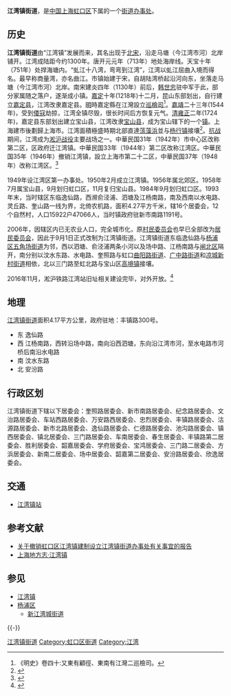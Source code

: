 {{For|其他地区的江湾镇|江湾镇}}
{{中国乡级行政区
|景观照片文件名 = 
|景观照片描述 = 
|汉语拼音 = 
|其他语言 = 
|其他语言名称 = 
|旧称 = 
|地名出处 = 
|位置图文件名 = 
|位置图描述 = 
|自定义图片= 
|建置时间 = 
|政府驻地 = 丰镇路300号
|毗邻 = 
|总面积 = 4.17平方公里
|总人口 = 
|总人口年份 = 
|户籍人口 = 7.99万人
|户籍人口年份 = 2008
|常住人口 = 
|常住人口年份 = 
|人口密度 = 
|GDP = 
|GDP年份 = 
|邮政编码 = 
|电话区号 = 21
|官方网站 = 
|网站名称 = 
|31/01/09/019/000}}
'''江湾镇街道'''，是[[中国|中国]][[上海|上海]][[虹口区|虹口区]]下属的一个[[街道办事处|街道办事处]]。

== 历史 ==
'''江湾镇街道'''由“江湾镇”发展而来，其名出现于[[北宋|北宋]]，沿走马塘（今江湾市河）北岸铺开。江湾成陆距今约1300年。唐开元元年（713年）地处海岸线。天宝十年（751年）处捍海塘内。“虬江十八湾，弯弯到江湾”，江湾以虬江屈曲入境而得名。最早称商量湾，亦名曲江。市镇始建于宋，自胡陆湾桥起沿河向东，坐落走马塘（今江湾市河）北岸。南宋建炎四年（1130年）前后，[[韩世忠|韩世忠]]驻中军于此，部分家属随之落户，遂渐成小镇。[[嘉定_(年号)|嘉定]]十年(1218年)十二月，昆山东部划出，自行建立[[嘉定区|嘉定县]]，江湾改隶嘉定县。[[明|明]]時嘉定縣在江灣設立[[巡檢司|巡檢司]]<ref>《明史》卷四十:又東有顧徑、東南有江灣二巡檢司。</ref>。[[嘉靖|嘉靖]]二十三年(1544年)，受到[[倭寇|倭寇]]劫掠，江湾全镇尽毁，很长时间后方恢复元气。[[清|清]][[雍正|雍正]]二年(1724年)，嘉定县东部划出建立宝山县，江湾改隶[[宝山区_(上海市)|宝山县]]，成为宝山辖下的一个[[镇|镇]]。上海建市後劃歸上海市。江湾面積極盛時期北部直達[[蕰藻浜|蕰藻浜]]並与[[杨行镇|杨行镇]]接壤<ref>{{cite news |title=殷行变江湾:江湾机场的前世今生 |url=http://city.eastday.com/eastday/city/gk/20170731/u1a13159064.html}}</ref>。[[抗战|抗战]]期间，江湾成为[[淞沪战役|淞沪战役]]主要战场之一。中華民国31年（1942年）市中心区改称第二区，区政府迁江湾镇。中華民国33年（1944年）第二区改称江湾区。中華民国35年（1946年）撤销江湾镇，設立上海市第二十二区，中華民国37年（1948年）改称江湾区。<ref>{{cite news |title=沪东北巨埠：江湾镇 |url=http://www.shtong.gov.cn/Newsite/node2/node71994/node72081/node72101/index.html}}</ref>

1949年设江湾区第一办事处。1950年2月成立江湾镇。1956年属北郊区。1958年7月属宝山县，9月划归虹口区，11月复归宝山县。1984年9月划归虹口区。1993年末，当时辖区东临逸仙路，西濒俞泾浦、泗塘及江杨南路，南及西南以水电路、灵丘路、奎山路一线为界，北倚农机路，面积4.27平方千米，辖16个居委会，12个自然村，人口15922户47066人，当时镇政府驻新市南路1191号。

2006年，因辖区内已无农业人口，完全城市化，原[[村民委员会|村民委员会]]也早已全部改为[[居民委员会|居民委员会]]，因此于9月1日正式改制为江湾镇街道。江湾镇街道东临逸仙路与[[杨浦区|杨浦区]][[五角场街道|五角场街道]]为邻，西以泗塘、俞泾浦两条小河以及场中路、江杨南路与[[闸北区|闸北区]]隔开，南分别以汶水东路、水电路、奎照路与虹口[[曲阳路街道|曲阳路街道]]、[[广中路街道|广中路街道]]和[[凉城新村街道|凉城新村街道]]相依，北以三门路至虹北路与宝山区[[高境镇|高境镇]]接壤。

2016年11月，淞沪铁路江湾站旧址相关建设完毕，对外开放。<ref>{{cite news|author1=上海市政府|title=淞沪铁路江湾站旧址重新对外开放|url=http://www.shanghai.gov.cn/nw2/nw2314/nw2315/nw4411/u21aw1177420.html|accessdate=2017-11-12|date=2016年11月24日|archive-date=2019-08-12|archive-url=https://web.archive.org/web/20190812125725/http://www.shanghai.gov.cn/nw2/nw2314/nw2315/nw4411/u21aw1177420.html|dead-url=no}}</ref>

== 地理 ==
[[江湾镇街道|江湾镇街道]]面积4.17平方公里，政府驻地：丰镇路300号。
* 东 逸仙路
* 西 江杨南路，西转沿场中路，南向沿西泗塘，东向沿江湾市河，至水电路市河桥后南沿水电路
* 南 汶水东路
* 北 安汾路

== 行政区划 ==
江湾镇街道下辖以下居委会：奎照路居委会、新市南路居委会、纪念路居委会、文治路居委会、车站西路居委会、万安路西居委会、忠烈居委会、丰镇路居委会、沽源路居委会、新市北路居委会、逸仙路居委会、仁德路居委会、池沟路居委会、镇西居委会、镇北居委会、三门路居委会、车南居委会、春生居委会、丰镇路第二居委会、胜利居委会、韶嘉居委会、学府居委会、宝鸿居委会、三门路二居委会、方浜居委会、新南二居委会、场中居委会、韶嘉第二居委会、安汾路居委会、欣逸居委会。

== 交通 ==
* [[江湾镇站|江湾镇站]]

== 参考文献 ==
{{Reflist}}
* [http://hkjw.gov.cn/link/renda/zyhy/detail.asp?ObjectID=485 关于撤销虹口区江湾镇建制设立江湾镇街道办事处有关事宜的报告]{{dead link|date=2018年3月 |bot=InternetArchiveBot |fix-attempted=yes }}
* [http://www.shtong.gov.cn/newsite/node2/node71994/node72081/node72101/index.html 上海地方志·江湾镇]{{Wayback|url=http://www.shtong.gov.cn/newsite/node2/node71994/node72081/node72101/index.html |date=20200220172749 }}

== 参见 ==
{{Portal box|中华人民共和国|上海}}
* [[江湾镇|江湾镇]]
* [[杨浦区|杨浦区]]
** [[新江湾城街道|新江湾城街道]]

{{-}}
{{虹口区行政区划}}

[[Category:江湾镇街道|]]
[[Category:虹口区街道|Category:虹口区街道]]
[[Category:江湾|Category:江湾]]